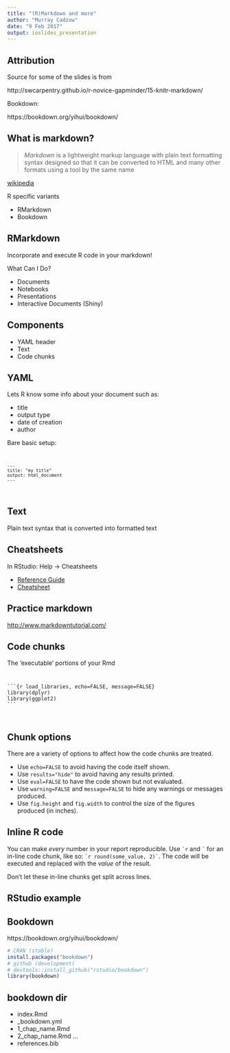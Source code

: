 ```yaml
---
title: "(R)Markdown and more"
author: "Murray Cadzow"
date: "9 Feb 2017"
output: ioslides_presentation
---
```


## Attribution

Source for some of the slides is from

http://swcarpentry.github.io/r-novice-gapminder/15-knitr-markdown/

Bookdown:

https://bookdown.org/yihui/bookdown/
  
## What is markdown?
  


> *Markdown* is a lightweight markup language with plain text formatting syntax designed so that it can be converted to HTML and many other formats using a tool by the same name

[wikipedia](https://en.wikipedia.org/wiki/Markdown)


R specific variants

- RMarkdown
- Bookdown

## RMarkdown

Incorporate and execute R code in your markdown!

What Can I Do?

- Documents
- Notebooks
- Presentations
- Interactive Documents (Shiny)

## Components

- YAML header
- Text
- Code chunks

## YAML

Lets R know some info about your document such as:

- title
- output type
- date of creation
- author

Bare basic setup:

<code>
```
---
title: "my title"
output: html_document
---
```
</code>

## Text

Plain text syntax that is converted into formatted text

## Cheatsheets

In RStudio: Help -> Cheatsheets

- [Reference Guide](https://www.rstudio.com/wp-content/uploads/2015/03/rmarkdown-reference.pdf) 
- [Cheatsheet](https://www.rstudio.com/wp-content/uploads/2016/03/rmarkdown-cheatsheet-2.0.pdf)


## Practice markdown

[http://www.markdowntutorial.com/](http://www.markdowntutorial.com/)

## Code chunks

The 'executable' portions of your Rmd

<code>
<pre>
&#96;&#96;&#96;{r load_libraries, echo=FALSE, message=FALSE}
library(dplyr)
library(ggplot2)
&#96;&#96;&#96;
</pre>
</code>

## Chunk options

There are a variety of options to affect how the code chunks are
treated.

- Use `echo=FALSE` to avoid having the code itself shown.
- Use `results="hide"` to avoid having any results printed.
- Use `eval=FALSE` to have the code shown but not evaluated.
- Use `warning=FALSE` and `message=FALSE` to hide any warnings or
  messages produced.
- Use `fig.height` and `fig.width` to control the size of the figures
  produced (in inches).
  
## Inline R code

You can make _every_ number in your report reproducible. Use
<code>&#96;r</code> and <code>&#96;</code> for an in-line code chunk,
like so: <code>&#96;r round(some_value, 2)&#96;</code>. The code will be
executed and replaced with the _value_ of the result.

Don't let these in-line chunks get split across lines.


## RStudio example

## Bookdown

https://bookdown.org/yihui/bookdown/

```r
# CRAN (stable)
install.packages("bookdown")
# github (development)
# devtools::install_github("rstudio/bookdown")
library(bookdown)
```

## bookdown dir

- index.Rmd
- _bookdown.yml
- 1_chap_name.Rmd
- 2_chap_name.Rmd ...
- references.bib
